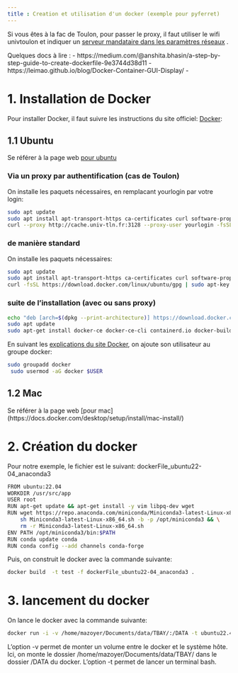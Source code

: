```yaml
---
title : Creation et utilisation d'un docker (exemple pour pyferret)
---
```


Si vous êtes à la fac de Toulon, pour passer le proxy, il faut utiliser le wifi univtoulon et indiquer un [serveur mandataire dans les paramètres réseaux](https://phoenixnap.com/kb/ubuntu-proxy-settings) .

Quelques docs à lire : 
- https://medium.com/@anshita.bhasin/a-step-by-step-guide-to-create-dockerfile-9e3744d38d11
- https://leimao.github.io/blog/Docker-Container-GUI-Display/
- 

# 1. Installation de Docker

Pour installer Docker, il faut suivre les instructions du site officiel: [Docker](https://docs.docker.com/get-docker/):

## 1.1 Ubuntu
Se référer à la page web [pour ubuntu](https://docs.docker.com/engine/install/ubuntu/)

### Via un proxy par authentification (cas de Toulon) 

On installe les paquets nécessaires, en remplacant yourlogin par votre login:
```bash
sudo apt update
sudo apt install apt-transport-https ca-certificates curl software-properties-common
curl --proxy http://cache.univ-tln.fr:3128 --proxy-user yourlogin -fsSL https://download.docker.com/linux/ubuntu/gpg | sudo apt-key add -
```
### de manière standard

On installe les paquets nécessaires:
```bash
sudo apt update
sudo apt install apt-transport-https ca-certificates curl software-properties-common
curl -fsSL https://download.docker.com/linux/ubuntu/gpg | sudo apt-key add -
```

### suite de l'installation (avec ou sans proxy) 

```bash
echo "deb [arch=$(dpkg --print-architecture)] https://download.docker.com/linux/ubuntu $(lsb_release -cs) stable" | sudo tee /etc/apt/sources.list.d/docker.list
sudo apt update
sudo apt-get install docker-ce docker-ce-cli containerd.io docker-buildx-plugin docker-compose-plugin
```

En suivant les [explications du site Docker](https://docs.docker.com/engine/install/linux-postinstall/), on ajoute son utilisateur au groupe docker:

```bash
sudo groupadd docker
 sudo usermod -aG docker $USER
```


## 1.2 Mac
Se référer à la page web [pour mac] (https://docs.docker.com/desktop/setup/install/mac-install/)

# 2. Création du docker

Pour notre exemple, le fichier est le suivant: dockerFile_ubuntu22-04_anaconda3
```bash
FROM ubuntu:22.04
WORKDIR /usr/src/app
USER root
RUN apt-get update && apt-get install -y vim libpq-dev wget
RUN wget https://repo.anaconda.com/miniconda/Miniconda3-latest-Linux-x86_64.sh && \
    sh Miniconda3-latest-Linux-x86_64.sh -b -p /opt/miniconda3 && \
    rm -r Miniconda3-latest-Linux-x86_64.sh
ENV PATH /opt/miniconda3/bin:$PATH
RUN conda update conda
RUN conda config --add channels conda-forge
```

Puis, on construit le docker avec la commande suivante:
```bash
docker build  -t test -f dockerFile_ubuntu22-04_anaconda3 .
```

# 3. lancement du docker 
On lance le docker avec la commande suivante:
```bash
docker run -i -v /home/mazoyer/Documents/data/TBAY/:/DATA -t ubuntu22.4-pyferret bash
```
L'option -v permet de monter un volume entre le docker et le système hôte. Ici, on monte le dossier /home/mazoyer/Documents/data/TBAY/ dans le dossier /DATA du docker.
L'option -t permet de lancer un terminal bash.